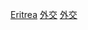 {{commons cat|International relations of Eritrea}}

[[Category:非洲各国外交|Eritrea]]
[[Category:厄利垂亞政治|外交]]
[[Category:厄利垂亞政府|外交]]